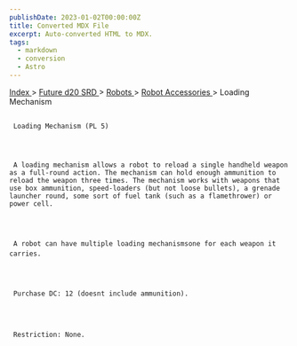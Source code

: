 ```yaml
---
publishDate: 2023-01-02T00:00:00Z
title: Converted MDX File
excerpt: Auto-converted HTML to MDX.
tags:
  - markdown
  - conversion
  - Astro
---
```


[
Index
](-index) >
[
Future d20 SRD
](future-d20-srd-index) >
[
Robots
](future-d20-srd-robots-index) >
[
Robot Accessories
](future-d20-srd-robots-robot-accessories-index) > Loading Mechanism

##

     Loading Mechanism (PL 5)




     A loading mechanism allows a robot to reload a single handheld weapon as a full-round action. The mechanism can hold enough ammunition to reload the weapon three times. The mechanism works with weapons that use box ammunition, speed-loaders (but not loose bullets), a grenade launcher round, some sort of fuel tank (such as a flamethrower) or power cell.




     A robot can have multiple loading mechanismsone for each weapon it carries.




     Purchase DC: 12 (doesnt include ammunition).




     Restriction: None.
